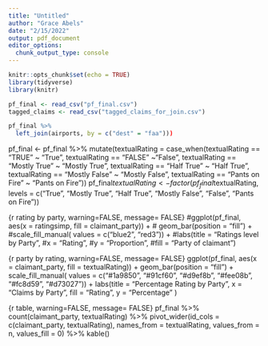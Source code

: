 ```yaml
---
title: "Untitled"
author: "Grace Abels"
date: "2/15/2022"
output: pdf_document
editor_options: 
  chunk_output_type: console
---
```


```r
knitr::opts_chunk$set(echo = TRUE)
library(tidyverse)
library(knitr)
```

```r
pf_final <- read_csv("pf_final.csv")
tagged_claims <- read_csv("tagged_claims_for_join.csv")
```

```r
pf_final %>%
  left_join(airports, by = c("dest" = "faa")))

```

pf_final <- pf_final %>%
  mutate(textualRating = case_when(textualRating == "TRUE" ~ "True", 
                   textualRating == "FALSE" ~"False", 
                   textualRating == "Mostly True" ~ "Mostly True", 
                   textualRating == "Half True" ~ "Half True", 
                   textualRating == "Mostly False" ~ "Mostly False", 
                   textualRating == "Pants on Fire" ~ "Pants on Fire"))
pf_final$textualRating <- factor(pf_final$textualRating,
                                 levels = c("True", 
                                            "Mostly True", 
                                            "Half True", 
                                            "Mostly False", 
                                            "False", 
                                            "Pants on Fire"))


{r rating by party,  warning=FALSE, message= FALSE}
#ggplot(pf_final, aes(x = ratingsimp, fill = claimant_party)) + 
 # geom_bar(position = "fill") + 
  #scale_fill_manual( values = c("blue2", "red3")) + 
  #labs(title = "Ratings level by Party",
       #x = "Rating", 
       #y = "Proportion", 
       #fill = "Party of claimant")


{r party by rating,  warning=FALSE, message= FALSE}
ggplot(pf_final, aes(x = claimant_party, fill = textualRating)) + 
         geom_bar(position = "fill") + 
  scale_fill_manual( values = c("#1a9850",
                                "#91cf60",
                                "#d9ef8b", 
                                "#fee08b", 
                                "#fc8d59", 
                                "#d73027")) +
  labs(title = "Percentage Rating by Party", 
       x = "Claims by Party", 
       fill = "Rating", y = "Percentage" )


{r table,  warning=FALSE, message= FALSE}
pf_final %>%
  count(claimant_party, textualRating) %>%
  pivot_wider(id_cols = c(claimant_party, 
                          textualRating),
              names_from = textualRating,
              values_from = n,
              values_fill = 0) %>% 
  kable()


